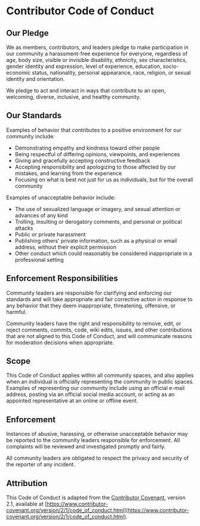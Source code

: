 # Contributor Code of Conduct

## Our Pledge

We as members, contributors, and leaders pledge to make participation in our community a harassment-free experience for everyone, regardless of age, body size, visible or invisible disability, ethnicity, sex characteristics, gender identity and expression, level of experience, education, socio-economic status, nationality, personal appearance, race, religion, or sexual identity and orientation.

We pledge to act and interact in ways that contribute to an open, welcoming, diverse, inclusive, and healthy community.

## Our Standards

Examples of behavior that contributes to a positive environment for our community include:

-   Demonstrating empathy and kindness toward other people
-   Being respectful of differing opinions, viewpoints, and experiences
-   Giving and gracefully accepting constructive feedback
-   Accepting responsibility and apologizing to those affected by our mistakes, and learning from the experience
-   Focusing on what is best not just for us as individuals, but for the overall community

Examples of unacceptable behavior include:

-   The use of sexualized language or imagery, and sexual attention or advances of any kind
-   Trolling, insulting or derogatory comments, and personal or political attacks
-   Public or private harassment
-   Publishing others' private information, such as a physical or email address, without their explicit permission
-   Other conduct which could reasonably be considered inappropriate in a professional setting

## Enforcement Responsibilities

Community leaders are responsible for clarifying and enforcing our standards and will take appropriate and fair corrective action in response to any behavior that they deem inappropriate, threatening, offensive, or harmful.

Community leaders have the right and responsibility to remove, edit, or reject comments, commits, code, wiki edits, issues, and other contributions that are not aligned to this Code of Conduct, and will communicate reasons for moderation decisions when appropriate.

## Scope

This Code of Conduct applies within all community spaces, and also applies when an individual is officially representing the community in public spaces. Examples of representing our community include using an official e-mail address, posting via an official social media account, or acting as an appointed representative at an online or offline event.

## Enforcement

Instances of abusive, harassing, or otherwise unacceptable behavior may be reported to the community leaders responsible for enforcement. All complaints will be reviewed and investigated promptly and fairly.

All community leaders are obligated to respect the privacy and security of the reporter of any incident.

## Attribution

This Code of Conduct is adapted from the [Contributor Covenant](https://www.contributor-covenant.org), version 2.1, available at [https://www.contributor-covenant.org/version/2/1/code_of_conduct.html](https://www.contributor-covenant.org/version/2/1/code_of_conduct.html).
